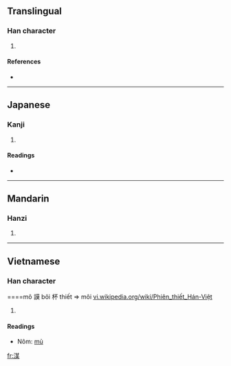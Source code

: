==Translingual==

===Han character===
{{Han char|rn=85|rad=水|as=09|sn=12|four=|canj=水廿一木 (ETMD)}}

# {{defn|Han|sort=水09}}

====References====
* {{Han ref|kx=0636.150|dkj=17815|dj=1043.180|hdz=31667.050|uh=6E48|ud=28232}}

----

==Japanese==

===Kanji===
{{ja-kanji|grade=|rs=水09}}

# {{defn|Japanese}}

====Readings====
* {{ja-readings|on=[[ばい]] (bai), [[め]] (me)|kun=[[やぶる]] (yaburu)}}

----

==Mandarin==

===Hanzi===
{{cmn-hanzi|pin=[[méi]] ([[mei2]])|wg=mei<sup>2</sup>}}

# {{defn|Mandarin}}

----

==Vietnamese==

===Han character===
{{vi-hantu|môi }}
====mô 謨 bôi 杯 thiết => môi 
[[vi.wikipedia.org/wiki/Phiên_thiết_Hán-Việt]]
# {{defn|Vietnamese}}
====Readings====
* Nôm: [[mủ]]

[[fr:湈]]